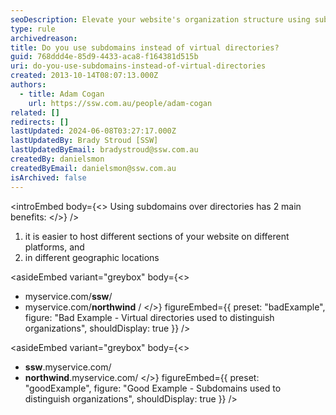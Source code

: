 ```yaml
---
seoDescription: Elevate your website's organization structure using subdomains instead of virtual directories, streamlining hosting and geographic location management.
type: rule
archivedreason:
title: Do you use subdomains instead of virtual directories?
guid: 768ddd4e-85d9-4433-aca8-f164381d515b
uri: do-you-use-subdomains-instead-of-virtual-directories
created: 2013-10-14T08:07:13.000Z
authors:
  - title: Adam Cogan
    url: https://ssw.com.au/people/adam-cogan
related: []
redirects: []
lastUpdated: 2024-06-08T03:27:17.000Z
lastUpdatedBy: Brady Stroud [SSW]
lastUpdatedByEmail: bradystroud@ssw.com.au
createdBy: danielsmon
createdByEmail: danielsmon@ssw.com.au
isArchived: false
---
```


<introEmbed
  body={<>
Using subdomains over directories has 2 main benefits:
  </>}
/>
1. it is easier to host different sections of your website on different platforms, and
2. in different geographic locations


<asideEmbed
  variant="greybox"
  body={<>
    
- myservice&#46;com/**ssw**/
- myservice&#46;com/**northwind** /
  </>}
  figureEmbed={{
    preset: "badExample",
    figure: "Bad Example - Virtual directories used to distinguish organizations",
    shouldDisplay: true
  }}
/>



<asideEmbed
  variant="greybox"
  body={<>
    
- **ssw**&#46;myservice.com/
- **northwind**&#46;myservice.com/
  </>}
  figureEmbed={{
    preset: "goodExample",
    figure: "Good Example - Subdomains used to distinguish organizations",
    shouldDisplay: true
  }}
/>
